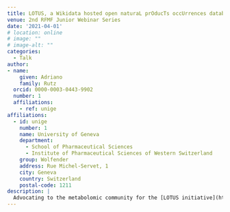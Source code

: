 ```yaml
---
title: LOTUS, a Wikidata hosted open naturaL prOducTs occUrrences databaSe
venue: 2nd RFMF Junior Webinar Series
date: '2021-04-01'
# location: online
# image: ""
# image-alt: ""
categories:
  - Talk
author: 
- name: 
    given: Adriano 
    family: Rutz
  orcid: 0000-0003-0443-9902
  number: 1
  affiliations:
    - ref: unige
affiliations:
  - id: unige
    number: 1
    name: University of Geneva
    department: 
      - School of Pharmaceutical Sciences
      - Institute of Pharmaceutical Sciences of Western Switzerland
    group: Wolfender
    address: Rue Michel-Servet, 1
    city: Geneva
    country: Switzerland
    postal-code: 1211
description: |
  Advocating to the metabolomic community for the [LOTUS initiative](https://lotus.nprod.net/). [Available here](https://lotus.nprod.net/lotus-presentations/20210401_rfmf/index.html).
---
```

